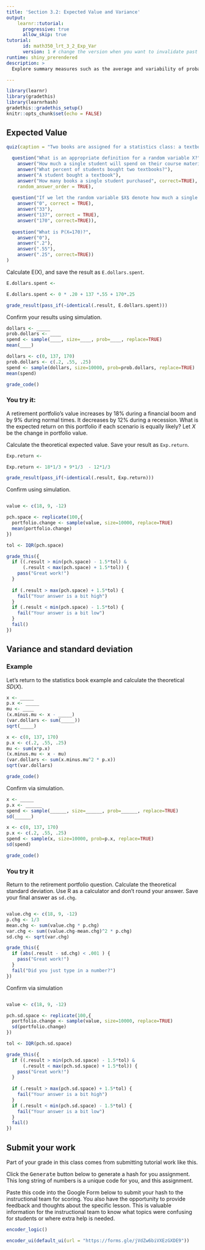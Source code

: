 ```yaml
---
title: 'Section 3.2: Expected Value and Variance'
output: 
    learnr::tutorial:
      progressive: true
      allow_skip: true
tutorial:
      id: math350_lrt_3_2_Exp_Var
      version: 1 # change the version when you want to invalidate past progress
runtime: shiny_prerendered
description: > 
  Explore summary measures such as the average and variability of probability distributions. This theory applies to all probability distributions.

---
```


```r
library(learnr)
library(gradethis)
library(learnrhash)
gradethis::gradethis_setup()
knitr::opts_chunk$set(echo = FALSE)
```

## Expected Value
```r
quiz(caption = "Two books are assigned for a statistics class: a textbook costing $137 and its corresponding study guide costing $33. The university bookstore determined 20% of enrolled students do not buy either book, 55% buy the textbook only, and 25% buy both books, and these percentages are relatively constant from one term to another.", 
     
  question("What is an appropriate definition for a random variable X?",
    answer("How much a single student will spend on their course materials.", correct = TRUE),
    answer("What percent of students bought two textbooks?"),
    answer("A student bought a textbook"),
    answer("How many books a single student purchased", correct=TRUE),
    random_answer_order = TRUE), 
  
  question("If we let the random variable $X$ denote how much a single student will spend on their course materials, mark all the valid values of X.",
    answer("0", correct = TRUE),
    answer("33"),
    answer("137", correct = TRUE),
    answer("170", correct=TRUE)), 
  
  question("What is P(X=170)?",
    answer("0"),
    answer(".2"),
    answer(".55"),
    answer(".25", correct=TRUE))
)
```

Calculate E(X), and save the result as `E.dollars.spent`.  

```r
E.dollars.spent <- 
```

```r
E.dollars.spent <- 0 * .20 + 137 *.55 + 170*.25

grade_result(pass_if(~identical(.result, E.dollars.spent)))
```

Confirm your results using simulation.

```r
dollars <- _____
prob.dollars <- ____
spend <- sample(____, size=____, prob=____, replace=TRUE)
mean(____)
```

```r
dollars <- c(0, 137, 170)
prob.dollars <- c(.2, .55, .25)
spend <- sample(dollars, size=10000, prob=prob.dollars, replace=TRUE)
mean(spend)
```

```r
grade_code()
```

### You try it:

A retirement portfolio's value increases by 18% during a financial boom and by 9% during normal times. It decreases by 12% during a recession. What is the expected return on this portfolio if each scenario is equally likely? Let $X$ be the change in portfolio value.

Calculate the theoretical expected value. Save your result as `Exp.return`.

```r
Exp.return <- 
```

```r
Exp.return <- 18*1/3 + 9*1/3  - 12*1/3

grade_result(pass_if(~identical(.result, Exp.return)))
```

Confirm using simulation.

```r

```

```r
value <- c(18, 9, -12)

pch.space <- replicate(100,{
  portfolio.change <- sample(value, size=10000, replace=TRUE)
  mean(portfolio.change)
})

tol <- IQR(pch.space)

grade_this({
  if ((.result > min(pch.space) - 1.5*tol) & 
      (.result < max(pch.space) + 1.5*tol)) {
    pass("Great work!")
  }
  
  if (.result > max(pch.space) + 1.5*tol) {
    fail("Your answer is a bit high")
  }
  if (.result < min(pch.space) - 1.5*tol) {
    fail("Your answer is a bit low")
  }
  fail()
})
```


## Variance and standard deviation

### Example

Let's return to the statistics book example and calculate the theoretical $SD(X)$. 

```r
x <- _____
p.x <- _____
mu <- ____
(x.minus.mu <- x - _____)
(var.dollars <- sum(_____))
sqrt(_____)
```

```r
x <- c(0, 137, 170)
p.x <- c(.2, .55, .25)
mu <- sum(x*p.x)
(x.minus.mu <- x - mu)
(var.dollars <- sum(x.minus.mu^2 * p.x))
sqrt(var.dollars)
```

```r
grade_code()
```


Confirm via simulation.

```r
x <- _____
p.x <- ______
spend <- sample(______, size=______, prob=______, replace=TRUE)
sd(______)
```

```r
x <- c(0, 137, 170)
p.x <- c(.2, .55, .25)
spend <- sample(x, size=10000, prob=p.x, replace=TRUE)
sd(spend)
```

```r
grade_code()
```

### You try it

Return to the retirement portfolio question. Calculate the theoretical standard deviation. Use R as a calculator and don't round your answer. Save your final answer as `sd.chg`. 

```r

```

```r
value.chg <- c(18, 9, -12)
p.chg <- 1/3
mean.chg <- sum(value.chg * p.chg)
var.chg <- sum((value.chg-mean.chg)^2 * p.chg)
sd.chg <- sqrt(var.chg)

grade_this({
  if (abs(.result - sd.chg) < .001 ) {
    pass("Great work!")
  }
  fail("Did you just type in a number?")
})

```

Confirm via simulation

```r

```

```r
value <- c(18, 9, -12)

pch.sd.space <- replicate(100,{
  portfolio.change <- sample(value, size=10000, replace=TRUE)
  sd(portfolio.change)
})

tol <- IQR(pch.sd.space)

grade_this({
  if ((.result > min(pch.sd.space) - 1.5*tol) & 
      (.result < max(pch.sd.space) + 1.5*tol)) {
    pass("Great work!")
  }
  
  if (.result > max(pch.sd.space) + 1.5*tol) {
    fail("Your answer is a bit high")
  }
  if (.result < min(pch.sd.space) - 1.5*tol) {
    fail("Your answer is a bit low")
  }
  fail()
})

```

## Submit your work
Part of your grade in this class comes from submitting tutorial work like this. 

Click the <kbd>Generate</kbd> button below to generate a hash for you assignment. This long string of numbers is a unique code for you, and this assignment. 

Paste this code into the Google Form below to submit your hash to the instructional team for scoring. You also have the opportunity to provide feedback and thoughts about the specific lesson. This is valuable information for the instructional team to know what topics were confusing for students or where extra help is needed. 

```r
encoder_logic()
```

```r
encoder_ui(default_ui(url = "https://forms.gle/jVdZw6biVXEzGXDE9"))
```





